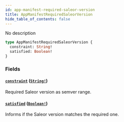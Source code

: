 ```yaml
---
id: app-manifest-required-saleor-version
title: AppManifestRequiredSaleorVersion
hide_table_of_contents: false
---
```


No description

```graphql
type AppManifestRequiredSaleorVersion {
  constraint: String!
  satisfied: Boolean!
}
```

### Fields

#### [`constraint`](#) ([`String!`](../../../developer/api-reference/scalars/string))

Required Saleor version as semver range.

#### [`satisfied`](#) ([`Boolean!`](../../../developer/api-reference/scalars/boolean))

Informs if the Saleor version matches the required one.
